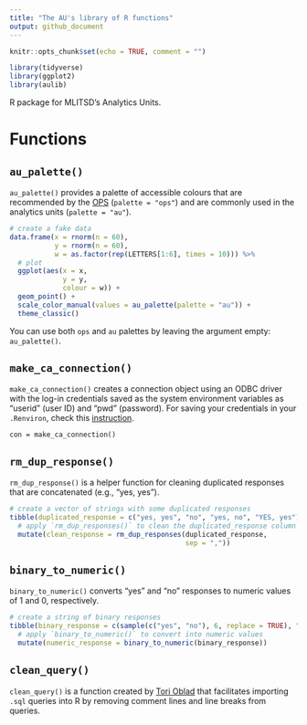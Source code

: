 ```yaml
---
title: "The AU's library of R functions"
output: github_document
---
```


```r
knitr::opts_chunk$set(echo = TRUE, comment = "")

library(tidyverse)
library(ggplot2)
library(aulib)
```


R package for MLITSD's Analytics Units.

# Functions   

## `au_palette()`      
`au_palette()` provides a palette of accessible colours that are recommended by the [OPS](https://intra.ontario.ca/tbs/ontario-logo) (`palette = "ops"`) and are commonly used in the analytics units (`palette = "au"`).  


```r
# create a fake data 
data.frame(x = rnorm(n = 60),
           y = rnorm(n = 60),
           w = as.factor(rep(LETTERS[1:6], times = 10))) %>%
  # plot 
  ggplot(aes(x = x,
             y = y,
             colour = w)) +
  geom_point() +
  scale_color_manual(values = au_palette(palette = "au")) +
  theme_classic()
```

You can use both `ops` and `au` palettes by leaving the argument empty: `au_palette()`.    


## `make_ca_connection()`       
`make_ca_connection()` creates a connection object using an ODBC driver with the log-in credentials saved as the system environment variables as "userid" (user ID) and "pwd" (password). For saving your credentials in your `.Renviron`, check this [instruction](https://github.com/ETDAU/aulib/blob/main/vignettes/odbc-credentials.Rmd).      

```
con = make_ca_connection()
```

## `rm_dup_response()`   
`rm_dup_response()` is a helper function for cleaning duplicated responses that are concatenated (e.g., "yes, yes"). 

```r
# create a vector of strings with some duplicated responses
tibble(duplicated_response = c("yes, yes", "no", "yes, no", "YES, yes")) %>% 
  # apply `rm_dup_responses()` to clean the duplicated_response column  
  mutate(clean_response = rm_dup_responses(duplicated_response, 
                                           sep = ","))
```


## `binary_to_numeric()`    
`binary_to_numeric()` converts "yes" and "no" responses to numeric values of 1 and 0, respectively.  


```r
# create a string of binary responses
tibble(binary_response = c(sample(c("yes", "no"), 6, replace = TRUE), "YES")) %>% 
  # apply `binary_to_numeric()` to convert into numeric values 
  mutate(numeric_response = binary_to_numeric(binary_response))
```


## `clean_query()`    
`clean_query()` is a function created by [Tori Oblad](https://stackoverflow.com/a/58446028) that facilitates importing `.sql` queries into R by removing comment lines and line breaks from queries. 




  
